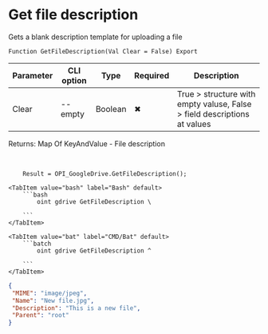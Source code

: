 ﻿---
sidebar_position: 10
description: Get file description and other functions to work with Google Drive in the Open Integration Package, a free open-source integration library for 1C:Enterprise 8, OneScript and CLI
keywords: [1C, 1С, 1С:Enterprise, 1С:Enterprise 8.3, API, Integration, Services, Exchange, OneScript, CLI, Google Drive]
---


# Get file description
 Gets a blank description template for uploading a file



`Function GetFileDescription(Val Clear = False) Export`

  | Parameter | CLI option | Type | Required | Description |
  |-|-|-|-|-|
  | Clear | --empty | Boolean | &#x2716; | True > structure with empty valuse, False > field descriptions at values |

  
  Returns:  Map Of KeyAndValue - File description

<br/>




```bsl title="1C:Enterprise/OneScript code example"
    Result = OPI_GoogleDrive.GetFileDescription();
```
 

 <Tabs>
  
    <TabItem value="bash" label="Bash" default>
        ```bash
            oint gdrive GetFileDescription \
             
        ```
    </TabItem>
  
    <TabItem value="bat" label="CMD/Bat" default>
        ```batch
            oint gdrive GetFileDescription ^
             
        ```
    </TabItem>
</Tabs>


```json title="Result"
{
 "MIME": "image/jpeg",
 "Name": "New file.jpg",
 "Description": "This is a new file",
 "Parent": "root"
}
```
